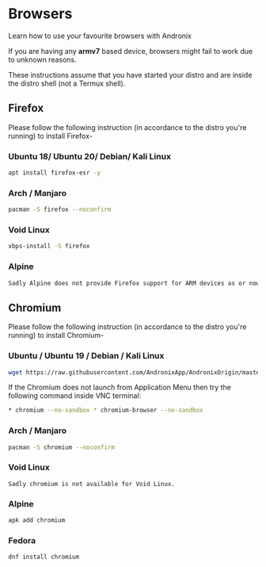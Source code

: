 
# Browsers
Learn how to use your favourite browsers with Andronix

<Callout type="warning">If you are having any **armv7** based device, browsers might fail to work due to unknown reasons.</Callout>

<Callout type="info">These instructions assume that you have started your distro and are inside the distro shell (not a
Termux shell).</Callout>

## Firefox

Please follow the following instruction (in accordance to the distro you're running) to install Firefox-

### Ubuntu 18/ Ubuntu 20/ Debian/ Kali Linux

```bash copy
apt install firefox-esr -y
```

### Arch / Manjaro

```bash copy
pacman -S firefox --noconfirm
```

### Void Linux

```bash copy
xbps-install -S firefox
```

### Alpine

```bash copy
Sadly Alpine does not provide Firefox support for ARM devices as or now.
```

## Chromium
Please follow the following instruction (in accordance to the distro you're running) to install Chromium-

### Ubuntu / Ubuntu 19 / Debian / Kali Linux

```bash copy
wget https://raw.githubusercontent.com/AndronixApp/AndronixOrigin/master/Uninstall/ubchromiumfix.sh && bash ubchromiumfix.sh

```

<Callout type="info">If the Chromium does not launch from Application Menu then try the following command inside VNC terminal: </Callout>
```bash copy
* chromium --no-sandbox * chromium-browser --no-sandbox
```

### Arch / Manjaro

```bash copy
pacman -S chromium --noconfirm
```

### Void Linux

```
Sadly chromium is not available for Void Linux.
```

### Alpine

```bash copy
apk add chromium
```

### Fedora

```bash copy
dnf install chromium 
```
